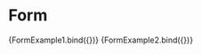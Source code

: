 
<Meta title="Components/Form" component={Form} />

# Form

<Canvas>
  <Story
    name="Form1"
    parameters={{
      docs: {
        source: {
          code: dedent``
        }
      }
    }}
  >
    {FormExample1.bind({})}
  </Story>
  <Story
    name="Form2"
    parameters={{
      docs: {
        source: {
          code: dedent``
        }
      }
    }}
  >
    {FormExample2.bind({})}
  </Story>
  <ArgsTable of={Form} />
</Canvas>
